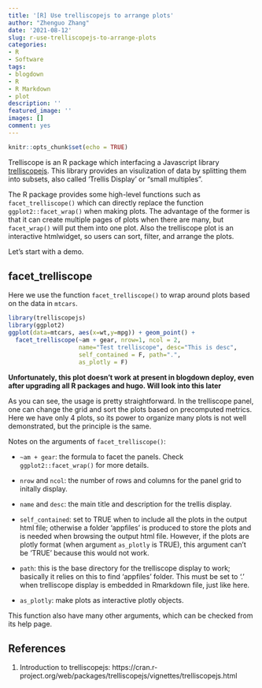 ```yaml
---
title: '[R] Use trelliscopejs to arrange plots'
author: "Zhenguo Zhang"
date: '2021-08-12'
slug: r-use-trelliscopejs-to-arrange-plots
categories:
- R
- Software
tags:
- blogdown
- R
- R Markdown
- plot
description: ''
featured_image: ''
images: []
comment: yes
---
```


```r
knitr::opts_chunk$set(echo = TRUE)
```

Trelliscope is an R package which interfacing a Javascript library
[trelliscopejs](https://github.com/hafen/trelliscopejs-lib). This
library provides an visulization of data by splitting them into
subsets, also called 'Trellis Display' or "small multiples".

The R package provides some high-level functions such as
`facet_trelliscope()` which can directly replace the function
`ggplot2::facet_wrap()` when making plots. The advantage of the
former is that it can create multiple pages of plots when there
are many, but `facet_wrap()` will put them into one plot. Also
the trelliscope plot is an interactive htmlwidget, so users can
sort, filter, and arrange the plots.

Let's start with a demo.

## facet_trelliscope

Here we use the function `facet_trelliscope()` to wrap
around plots based on the data in `mtcars`.

```r
library(trelliscopejs)
library(ggplot2)
ggplot(data=mtcars, aes(x=wt,y=mpg)) + geom_point() +
  facet_trelliscope(~am + gear, nrow=1, ncol = 2,
                    name="Test trelliscope", desc="This is desc",
                    self_contained = F, path=".",
                    as_plotly = F)
```

**Unfortunately, this plot doesn't work at present in blogdown deploy, even after upgrading all R packages and hugo. Will look into this later**

As you can see, the usage is pretty straightforward. In the 
trelliscope panel, one can change the grid and sort the plots
based on precomputed metrics. Here we have only 4 plots, so
its power to organize many plots is not well demonstrated, but
the principle is the same.

Notes on the arguments of `facet_trelliscope()`:

* `~am + gear`: the formula to facet the panels. Check 
  `ggplot2::facet_wrap()` for more details.

* `nrow` and `ncol`: the number of rows and columns for
  the panel grid to initally display.
  
* `name` and `desc`: the main title and description for the
  trellis display.
  
* `self_contained`: set to TRUE when to include all the
  plots in the output html file; otherwise a folder 'appfiles'
  is produced to store the plots and is needed when browsing the
  output html file. However, if the plots are plotly format
  (when argument `as_plotly` is TRUE), this argument can't be
  'TRUE' because this would not work.

* `path`: this is the base directory for the trelliscope
  display to work; basically it relies on this to find 'appfiles'
  folder. This must be set to '.' when trelliscope display is
  embedded in Rmarkdown file, just like here.
  
* `as_plotly`: make plots as interactive plotly objects.

This function also have many other arguments, which can be
checked from its help page.


## References

1. Introduction to trelliscopejs: https://cran.r-project.org/web/packages/trelliscopejs/vignettes/trelliscopejs.html
